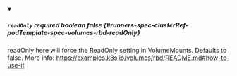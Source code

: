 
<details className="config-field" data-expandable="false" open>
<summary>

##### `readOnly` <span className="config-field-required" data-required="false">required</span> <span className="config-field-type">boolean</span> <span className="config-field-default">false</span> <span className="config-field-enum"></span> {#runners-spec-clusterRef-podTemplate-spec-volumes-rbd-readOnly}

readOnly here will force the ReadOnly setting in VolumeMounts.
Defaults to false.
More info: https://examples.k8s.io/volumes/rbd/README.md#how-to-use-it

</summary>



</details>
